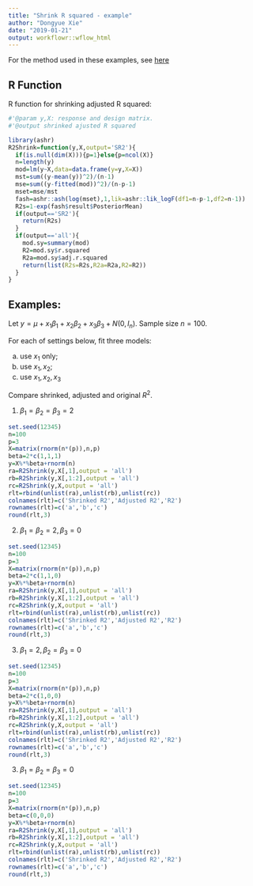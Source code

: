 ```yaml
---
title: "Shrink R squared - example"
author: "Dongyue Xie"
date: "2019-01-21"
output: workflowr::wflow_html
---
```


For the method used in these examples, see [here](r2.html)

## R Function

R function for shrinking adjusted R squared:

```r
#'@param y,X: response and design matrix.
#'@output shrinked ajusted R squared

library(ashr)
R2Shrink=function(y,X,output='SR2'){
  if(is.null(dim(X))){p=1}else{p=ncol(X)}
  n=length(y)
  mod=lm(y~X,data=data.frame(y=y,X=X))
  mst=sum((y-mean(y))^2)/(n-1)
  mse=sum((y-fitted(mod))^2)/(n-p-1)
  mset=mse/mst
  fash=ashr::ash(log(mset),1,lik=ashr::lik_logF(df1=n-p-1,df2=n-1))
  R2s=1-exp(fash$result$PosteriorMean)
  if(output=='SR2'){
    return(R2s)
  }
  if(output=='all'){
    mod.sy=summary(mod)
    R2=mod.sy$r.squared
    R2a=mod.sy$adj.r.squared
    return(list(R2s=R2s,R2a=R2a,R2=R2))
  }
}

```

## Examples: 

Let $y=\mu+x_1\beta_1+x_2\beta_2+x_3\beta_3+N(0,I_n)$. Sample size $n=100$.

For each of settings below, fit three models: 

a. use $x_1$ only; 
b. use $x_1,x_2$; 
c. use $x_1,x_2,x_3$

Compare shrinked, adjusted and original $R^2$.

1. $\beta_1=\beta_2=\beta_3=2$


```r
set.seed(12345)
n=100
p=3
X=matrix(rnorm(n*(p)),n,p)
beta=2*c(1,1,1)
y=X%*%beta+rnorm(n)
ra=R2Shrink(y,X[,1],output = 'all')
rb=R2Shrink(y,X[,1:2],output = 'all')
rc=R2Shrink(y,X,output = 'all')
rlt=rbind(unlist(ra),unlist(rb),unlist(rc))
colnames(rlt)=c('Shrinked R2','Adjusted R2','R2')
rownames(rlt)=c('a','b','c')
round(rlt,3)
```


2. $\beta_1=\beta_2=2,\beta_3=0$


```r
set.seed(12345)
n=100
p=3
X=matrix(rnorm(n*(p)),n,p)
beta=2*c(1,1,0)
y=X%*%beta+rnorm(n)
ra=R2Shrink(y,X[,1],output = 'all')
rb=R2Shrink(y,X[,1:2],output = 'all')
rc=R2Shrink(y,X,output = 'all')
rlt=rbind(unlist(ra),unlist(rb),unlist(rc))
colnames(rlt)=c('Shrinked R2','Adjusted R2','R2')
rownames(rlt)=c('a','b','c')
round(rlt,3)
```


3. $\beta_1=2,\beta_2=\beta_3=0$


```r
set.seed(12345)
n=100
p=3
X=matrix(rnorm(n*(p)),n,p)
beta=2*c(1,0,0)
y=X%*%beta+rnorm(n)
ra=R2Shrink(y,X[,1],output = 'all')
rb=R2Shrink(y,X[,1:2],output = 'all')
rc=R2Shrink(y,X,output = 'all')
rlt=rbind(unlist(ra),unlist(rb),unlist(rc))
colnames(rlt)=c('Shrinked R2','Adjusted R2','R2')
rownames(rlt)=c('a','b','c')
round(rlt,3)
```


3. $\beta_1=\beta_2=\beta_3=0$


```r
set.seed(12345)
n=100
p=3
X=matrix(rnorm(n*(p)),n,p)
beta=c(0,0,0)
y=X%*%beta+rnorm(n)
ra=R2Shrink(y,X[,1],output = 'all')
rb=R2Shrink(y,X[,1:2],output = 'all')
rc=R2Shrink(y,X,output = 'all')
rlt=rbind(unlist(ra),unlist(rb),unlist(rc))
colnames(rlt)=c('Shrinked R2','Adjusted R2','R2')
rownames(rlt)=c('a','b','c')
round(rlt,3)
```

